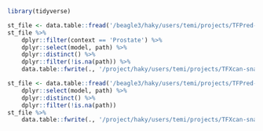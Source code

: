 


```r
library(tidyverse)
```


```r
st_file <- data.table::fread('/beagle3/haky/users/temi/projects/TFPred-snakemake/data/ENPACT_734_2024-07-26/statistics/ENPACT_734_2024-07-26.compiled_stats.txt')
st_file %>%
    dplyr::filter(context == 'Prostate') %>%
    dplyr::select(model, path) %>%
    dplyr::distinct() %>%
    dplyr::filter(!is.na(path)) %>%
    data.table::fwrite(., '/project/haky/users/temi/projects/TFXcan-snakemake/metadata/models.prostate.txt', sep = '\t', quote = FALSE, row.names = FALSE)
```

```r
st_file <- data.table::fread('/beagle3/haky/users/temi/projects/TFPred-snakemake/data/ENPACT_734_2024-07-26/statistics/ENPACT_734_2024-07-26.compiled_stats.txt', na.strings = '') %>%
    dplyr::select(model, path) %>%
    dplyr::distinct() %>%
    dplyr::filter(!is.na(path)) 
st_file %>%
    data.table::fwrite(., '/project/haky/users/temi/projects/TFXcan-snakemake/metadata/models734.prostate.txt', sep = '\t', quote = FALSE, row.names = FALSE)
```



